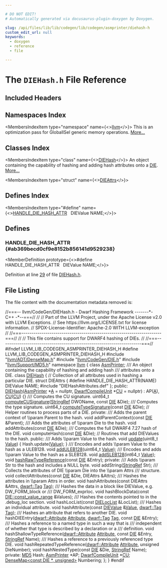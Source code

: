```yaml
---

# DO NOT EDIT!
# Automatically generated via docusaurus-plugin-doxygen by Doxygen.

slug: /api/files/lib/lib/codegen/lib/codegen/asmprinter/diehash-h
custom_edit_url: null
keywords:
  - doxygen
  - reference
  - file

---
```





# The `DIEHash.h` File Reference

<DoxygenPage pluginConfig={pluginConfig}>



## Included Headers

<IncludesList>
<IncludesListItem
  filePath="llvm/ADT/DenseMap.h"
  permalink="/docs/api/files/include/include/llvm/include/llvm/adt/densemap-h"
  isLocal="true" />
<IncludesListItem
  filePath="llvm/CodeGen/DIE.h"
  permalink="/docs/api/files/include/include/llvm/include/llvm/codegen/die-h"
  isLocal="true" />
<IncludesListItem
  filePath="llvm/Support/MD5.h"
  permalink="/docs/api/files/include/include/llvm/include/llvm/support/md5-h"
  isLocal="true" />
<IncludesListItem
  filePath="DIEHashAttributes.def"
  permalink=""
  isLocal="true" />
</IncludesList>

## Namespaces Index

<MembersIndex>

<MembersIndexItem
  type="namespace"
  name={<><a href="/docs/api/namespaces/llvm">llvm</a></>}>
This is an optimization pass for GlobalISel generic memory operations. <a href="/docs/api/namespaces/llvm/#details">More...</a>
</MembersIndexItem>

</MembersIndex>

## Classes Index

<MembersIndex>

<MembersIndexItem
  type="class"
  name={<><a href="/docs/api/classes/llvm/diehash">DIEHash</a></>}>
An object containing the capability of hashing and adding hash attributes onto a <a href="/docs/api/classes/llvm/die">DIE</a>. <a href="/docs/api/classes/llvm/diehash/#details">More...</a>
</MembersIndexItem>

<MembersIndexItem
  type="struct"
  name={<><a href="/docs/api/structs/llvm/diehash/dieattrs">DIEAttrs</a></>}>
</MembersIndexItem>

</MembersIndex>

## Defines Index

<MembersIndex>

<MembersIndexItem
  type="#define"
  name={<><a href="#ab369becd0cf9e8152b856141d9529238">HANDLE&#95;DIE&#95;HASH&#95;ATTR</a>&nbsp;&nbsp;&nbsp;DIEValue NAME;</>}>
</MembersIndexItem>

</MembersIndex>


<SectionDefinition>

## Defines

### HANDLE&#95;DIE&#95;HASH&#95;ATTR {#ab369becd0cf9e8152b856141d9529238}

<MemberDefinition
  prototype={<>#define HANDLE&#95;DIE&#95;HASH&#95;ATTR&nbsp;&nbsp;&nbsp;DIEValue NAME;</>}>

Definition at line <a href="#l00029">29</a> of file <a href="/docs/api/files/lib/lib/codegen/lib/codegen/asmprinter/diehash-h">DIEHash.h</a>.
</MemberDefinition>

</SectionDefinition>

## File Listing

The file content with the documentation metadata removed is:

<ProgramListing>

<Link id="l00001" /><CodeLine lineNumber="1"><Highlight kind="comment">//===-- llvm/CodeGen/DIEHash.h - Dwarf Hashing Framework -------&#42;- C++ -&#42;--===//</Highlight><Highlight kind="normal"></Highlight></CodeLine>
<Link id="l00002" /><CodeLine lineNumber="2"><Highlight kind="normal"></Highlight><Highlight kind="comment">//</Highlight><Highlight kind="normal"></Highlight></CodeLine>
<Link id="l00003" /><CodeLine lineNumber="3"><Highlight kind="normal"></Highlight><Highlight kind="comment">// Part of the LLVM Project, under the Apache License v2.0 with LLVM Exceptions.</Highlight><Highlight kind="normal"></Highlight></CodeLine>
<Link id="l00004" /><CodeLine lineNumber="4"><Highlight kind="normal"></Highlight><Highlight kind="comment">// See https://llvm.org/LICENSE.txt for license information.</Highlight><Highlight kind="normal"></Highlight></CodeLine>
<Link id="l00005" /><CodeLine lineNumber="5"><Highlight kind="normal"></Highlight><Highlight kind="comment">// SPDX-License-Identifier: Apache-2.0 WITH LLVM-exception</Highlight><Highlight kind="normal"></Highlight></CodeLine>
<Link id="l00006" /><CodeLine lineNumber="6"><Highlight kind="normal"></Highlight><Highlight kind="comment">//</Highlight><Highlight kind="normal"></Highlight></CodeLine>
<Link id="l00007" /><CodeLine lineNumber="7"><Highlight kind="normal"></Highlight><Highlight kind="comment">//===----------------------------------------------------------------------===//</Highlight><Highlight kind="normal"></Highlight></CodeLine>
<Link id="l00008" /><CodeLine lineNumber="8"><Highlight kind="normal"></Highlight><Highlight kind="comment">//</Highlight><Highlight kind="normal"></Highlight></CodeLine>
<Link id="l00009" /><CodeLine lineNumber="9"><Highlight kind="normal"></Highlight><Highlight kind="comment">// This file contains support for DWARF4 hashing of DIEs.</Highlight><Highlight kind="normal"></Highlight></CodeLine>
<Link id="l00010" /><CodeLine lineNumber="10"><Highlight kind="normal"></Highlight><Highlight kind="comment">//</Highlight><Highlight kind="normal"></Highlight></CodeLine>
<Link id="l00011" /><CodeLine lineNumber="11"><Highlight kind="normal"></Highlight><Highlight kind="comment">//===----------------------------------------------------------------------===//</Highlight><Highlight kind="normal"></Highlight></CodeLine>
<Link id="l00012" /><CodeLine lineNumber="12"><Highlight kind="normal"></Highlight></CodeLine>
<Link id="l00013" /><CodeLine lineNumber="13"><Highlight kind="normal"></Highlight><Highlight kind="preprocessor">#ifndef LLVM&#95;LIB&#95;CODEGEN&#95;ASMPRINTER&#95;DIEHASH&#95;H</Highlight><Highlight kind="normal"></Highlight></CodeLine>
<Link id="l00014" /><CodeLine lineNumber="14"><Highlight kind="normal"></Highlight><Highlight kind="preprocessor">#define LLVM&#95;LIB&#95;CODEGEN&#95;ASMPRINTER&#95;DIEHASH&#95;H</Highlight><Highlight kind="normal"></Highlight></CodeLine>
<Link id="l00015" /><CodeLine lineNumber="15"><Highlight kind="normal"></Highlight></CodeLine>
<Link id="l00016" /><CodeLine lineNumber="16"><Highlight kind="normal"></Highlight><Highlight kind="preprocessor">#include &quot;<a href="/docs/api/files/include/include/llvm/include/llvm/adt/densemap-h">llvm/ADT/DenseMap.h</a>&quot;</Highlight><Highlight kind="normal"></Highlight></CodeLine>
<Link id="l00017" /><CodeLine lineNumber="17"><Highlight kind="normal"></Highlight><Highlight kind="preprocessor">#include &quot;<a href="/docs/api/files/include/include/llvm/include/llvm/codegen/die-h">llvm/CodeGen/DIE.h</a>&quot;</Highlight><Highlight kind="normal"></Highlight></CodeLine>
<Link id="l00018" /><CodeLine lineNumber="18"><Highlight kind="normal"></Highlight><Highlight kind="preprocessor">#include &quot;<a href="/docs/api/files/include/include/llvm/include/llvm/support/md5-h">llvm/Support/MD5.h</a>&quot;</Highlight><Highlight kind="normal"></Highlight></CodeLine>
<Link id="l00019" /><CodeLine lineNumber="19"><Highlight kind="normal"></Highlight></CodeLine>
<Link id="l00020" /><CodeLine lineNumber="20"><Highlight kind="normal"></Highlight><Highlight kind="keyword">namespace </Highlight><Highlight kind="normal"><a href="/docs/api/namespaces/llvm">llvm</a> &#123;</Highlight></CodeLine>
<Link id="l00021" /><CodeLine lineNumber="21"><Highlight kind="normal"></Highlight></CodeLine>
<Link id="l00022" /><CodeLine lineNumber="22"><Highlight kind="normal"></Highlight><Highlight kind="keyword">class </Highlight><Highlight kind="normal"><a href="/docs/api/classes/llvm/asmprinter">AsmPrinter</a>;</Highlight></CodeLine>
<Link id="l00023" /><CodeLine lineNumber="23"><Highlight kind="normal"></Highlight><Highlight kind="comment"></Highlight></CodeLine>
<Link id="l00024" /><CodeLine lineNumber="24"><Highlight kind="comment">/// An object containing the capability of hashing and adding hash</Highlight></CodeLine>
<Link id="l00025" /><CodeLine lineNumber="25"><Highlight kind="comment">/// attributes onto a DIE.</Highlight><Highlight kind="normal"></Highlight></CodeLine>
<Link id="l00026" /><CodeLine lineNumber="26" lineLink="/docs/api/classes/llvm/diehash"><Highlight kind="normal"></Highlight><Highlight kind="keyword">class </Highlight><Highlight kind="normal"><a href="/docs/api/classes/llvm/diehash/#aa797ce3f0976b5b2c84aa243f358eb0a">DIEHash</a> &#123;</Highlight></CodeLine>
<Link id="l00027" /><CodeLine lineNumber="27"><Highlight kind="normal">  </Highlight><Highlight kind="comment">// Collection of all attributes used in hashing a particular DIE.</Highlight><Highlight kind="normal"></Highlight></CodeLine>
<Link id="l00028" /><CodeLine lineNumber="28"><Highlight kind="normal">  </Highlight><Highlight kind="keyword">struct </Highlight><Highlight kind="normal">DIEAttrs &#123;</Highlight></CodeLine>
<Link id="l00029" /><CodeLine lineNumber="29" lineLink="#ab369becd0cf9e8152b856141d9529238"><Highlight kind="normal"></Highlight><Highlight kind="preprocessor">#define HANDLE&#95;DIE&#95;HASH&#95;ATTR(NAME) DIEValue NAME;</Highlight><Highlight kind="normal"></Highlight></CodeLine>
<Link id="l00030" /><CodeLine lineNumber="30"><Highlight kind="normal"></Highlight><Highlight kind="preprocessor">#include &quot;DIEHashAttributes.def&quot;</Highlight><Highlight kind="normal"></Highlight></CodeLine>
<Link id="l00031" /><CodeLine lineNumber="31"><Highlight kind="normal">  &#125;;</Highlight></CodeLine>
<Link id="l00032" /><CodeLine lineNumber="32"><Highlight kind="normal"></Highlight></CodeLine>
<Link id="l00033" /><CodeLine lineNumber="33"><Highlight kind="normal"></Highlight><Highlight kind="keyword">public</Highlight><Highlight kind="normal">:</Highlight></CodeLine>
<Link id="l00034" /><CodeLine lineNumber="34" lineLink="/docs/api/classes/llvm/diehash/#aa797ce3f0976b5b2c84aa243f358eb0a"><Highlight kind="normal">  <a href="/docs/api/classes/llvm/diehash/#aa797ce3f0976b5b2c84aa243f358eb0a">DIEHash</a>(<a href="/docs/api/classes/llvm/asmprinter">AsmPrinter</a> &#42;<a href="/docs/api/files/lib/lib/ir/builtingcs-cpp/#a2e38c85003a042421cde1647632d0b72">A</a> = </Highlight><Highlight kind="keyword">nullptr</Highlight><Highlight kind="normal">, <a href="/docs/api/classes/llvm/dwarfcompileunit-2">DwarfCompileUnit</a> &#42;<a href="/docs/api/namespaces/cu">CU</a> = </Highlight><Highlight kind="keyword">nullptr</Highlight><Highlight kind="normal">)</Highlight></CodeLine>
<Link id="l00035" /><CodeLine lineNumber="35"><Highlight kind="normal">      : AP(<a href="/docs/api/files/lib/lib/ir/builtingcs-cpp/#a2e38c85003a042421cde1647632d0b72">A</a>), <a href="/docs/api/namespaces/cu">CU</a>(<a href="/docs/api/namespaces/cu">CU</a>) &#123;&#125;</Highlight></CodeLine>
<Link id="l00036" /><CodeLine lineNumber="36"><Highlight kind="normal"></Highlight><Highlight kind="comment"></Highlight></CodeLine>
<Link id="l00037" /><CodeLine lineNumber="37"><Highlight kind="comment">  /// Computes the CU signature.</Highlight><Highlight kind="normal"></Highlight></CodeLine>
<Link id="l00038" /><CodeLine lineNumber="38"><Highlight kind="normal">  uint64&#95;t <a href="/docs/api/classes/llvm/diehash/#ad27bf36fbf19cdf6d2e5a9dfeebaf260">computeCUSignature</a>(<a href="/docs/api/classes/llvm/stringref">StringRef</a> DWOName, </Highlight><Highlight kind="keyword">const</Highlight><Highlight kind="normal"> <a href="/docs/api/classes/llvm/die">DIE</a> &amp;Die);</Highlight></CodeLine>
<Link id="l00039" /><CodeLine lineNumber="39"><Highlight kind="normal"></Highlight><Highlight kind="comment"></Highlight></CodeLine>
<Link id="l00040" /><CodeLine lineNumber="40"><Highlight kind="comment">  /// Computes the type signature.</Highlight><Highlight kind="normal"></Highlight></CodeLine>
<Link id="l00041" /><CodeLine lineNumber="41"><Highlight kind="normal">  uint64&#95;t <a href="/docs/api/classes/llvm/diehash/#a22e2fce16609b6482e290f3f24172f85">computeTypeSignature</a>(</Highlight><Highlight kind="keyword">const</Highlight><Highlight kind="normal"> <a href="/docs/api/classes/llvm/die">DIE</a> &amp;Die);</Highlight></CodeLine>
<Link id="l00042" /><CodeLine lineNumber="42"><Highlight kind="normal"></Highlight></CodeLine>
<Link id="l00043" /><CodeLine lineNumber="43"><Highlight kind="normal">  </Highlight><Highlight kind="comment">// Helper routines to process parts of a DIE.</Highlight><Highlight kind="normal"></Highlight></CodeLine>
<Link id="l00044" /><CodeLine lineNumber="44"><Highlight kind="normal"></Highlight><Highlight kind="keyword">private</Highlight><Highlight kind="normal">:</Highlight><Highlight kind="comment"></Highlight></CodeLine>
<Link id="l00045" /><CodeLine lineNumber="45"><Highlight kind="comment">  /// Adds the parent context of \\param Parent to the hash.</Highlight><Highlight kind="normal"></Highlight></CodeLine>
<Link id="l00046" /><CodeLine lineNumber="46"><Highlight kind="normal">  </Highlight><Highlight kind="keywordtype">void</Highlight><Highlight kind="normal"> addParentContext(</Highlight><Highlight kind="keyword">const</Highlight><Highlight kind="normal"> <a href="/docs/api/classes/llvm/die">DIE</a> &amp;Parent);</Highlight></CodeLine>
<Link id="l00047" /><CodeLine lineNumber="47"><Highlight kind="normal"></Highlight><Highlight kind="comment"></Highlight></CodeLine>
<Link id="l00048" /><CodeLine lineNumber="48"><Highlight kind="comment">  /// Adds the attributes of \\param Die to the hash.</Highlight><Highlight kind="normal"></Highlight></CodeLine>
<Link id="l00049" /><CodeLine lineNumber="49"><Highlight kind="normal">  </Highlight><Highlight kind="keywordtype">void</Highlight><Highlight kind="normal"> addAttributes(</Highlight><Highlight kind="keyword">const</Highlight><Highlight kind="normal"> <a href="/docs/api/classes/llvm/die">DIE</a> &amp;Die);</Highlight></CodeLine>
<Link id="l00050" /><CodeLine lineNumber="50"><Highlight kind="normal"></Highlight><Highlight kind="comment"></Highlight></CodeLine>
<Link id="l00051" /><CodeLine lineNumber="51"><Highlight kind="comment">  /// Computes the full DWARF4 7.27 hash of the DIE.</Highlight><Highlight kind="normal"></Highlight></CodeLine>
<Link id="l00052" /><CodeLine lineNumber="52"><Highlight kind="normal">  </Highlight><Highlight kind="keywordtype">void</Highlight><Highlight kind="normal"> computeHash(</Highlight><Highlight kind="keyword">const</Highlight><Highlight kind="normal"> <a href="/docs/api/classes/llvm/die">DIE</a> &amp;Die);</Highlight></CodeLine>
<Link id="l00053" /><CodeLine lineNumber="53"><Highlight kind="normal"></Highlight></CodeLine>
<Link id="l00054" /><CodeLine lineNumber="54"><Highlight kind="normal">  </Highlight><Highlight kind="comment">// Routines that add DIEValues to the hash.</Highlight><Highlight kind="normal"></Highlight></CodeLine>
<Link id="l00055" /><CodeLine lineNumber="55"><Highlight kind="normal"></Highlight><Highlight kind="keyword">public</Highlight><Highlight kind="normal">:</Highlight><Highlight kind="comment"></Highlight></CodeLine>
<Link id="l00056" /><CodeLine lineNumber="56"><Highlight kind="comment">  /// Adds \\param Value to the hash.</Highlight><Highlight kind="normal"></Highlight></CodeLine>
<Link id="l00057" /><CodeLine lineNumber="57" lineLink="/docs/api/classes/llvm/diehash/#a063be6e165f8e65e7de310de0ce3c220"><Highlight kind="normal">  </Highlight><Highlight kind="keywordtype">void</Highlight><Highlight kind="normal"> <a href="/docs/api/classes/llvm/diehash/#a063be6e165f8e65e7de310de0ce3c220">update</a>(uint8&#95;t <a href="/docs/api/classes/llvm/value">Value</a>) &#123; Hash.update(<a href="/docs/api/classes/llvm/value">Value</a>); &#125;</Highlight></CodeLine>
<Link id="l00058" /><CodeLine lineNumber="58"><Highlight kind="normal"></Highlight><Highlight kind="comment"></Highlight></CodeLine>
<Link id="l00059" /><CodeLine lineNumber="59"><Highlight kind="comment">  /// Encodes and adds \\param Value to the hash as a ULEB128.</Highlight><Highlight kind="normal"></Highlight></CodeLine>
<Link id="l00060" /><CodeLine lineNumber="60"><Highlight kind="normal">  </Highlight><Highlight kind="keywordtype">void</Highlight><Highlight kind="normal"> <a href="/docs/api/classes/llvm/diehash/#ade85a09627dcb50ba5fb50f6229fbae1">addULEB128</a>(uint64&#95;t <a href="/docs/api/classes/llvm/value">Value</a>);</Highlight></CodeLine>
<Link id="l00061" /><CodeLine lineNumber="61"><Highlight kind="normal"></Highlight><Highlight kind="comment"></Highlight></CodeLine>
<Link id="l00062" /><CodeLine lineNumber="62"><Highlight kind="comment">  /// Encodes and adds \\param Value to the hash as a SLEB128.</Highlight><Highlight kind="normal"></Highlight></CodeLine>
<Link id="l00063" /><CodeLine lineNumber="63"><Highlight kind="normal">  </Highlight><Highlight kind="keywordtype">void</Highlight><Highlight kind="normal"> <a href="/docs/api/classes/llvm/diehash/#ab458e091bd49a857ced20f00a83c6965">addSLEB128</a>(int64&#95;t <a href="/docs/api/classes/llvm/value">Value</a>);</Highlight></CodeLine>
<Link id="l00064" /><CodeLine lineNumber="64"><Highlight kind="normal"></Highlight></CodeLine>
<Link id="l00065" /><CodeLine lineNumber="65"><Highlight kind="normal">  </Highlight><Highlight kind="keywordtype">void</Highlight><Highlight kind="normal"> <a href="/docs/api/classes/llvm/diehash/#a14ee5d1f893f38e06003101066e6f30b">hashRawTypeReference</a>(</Highlight><Highlight kind="keyword">const</Highlight><Highlight kind="normal"> <a href="/docs/api/classes/llvm/die">DIE</a> &amp;Entry);</Highlight></CodeLine>
<Link id="l00066" /><CodeLine lineNumber="66"><Highlight kind="normal"></Highlight></CodeLine>
<Link id="l00067" /><CodeLine lineNumber="67"><Highlight kind="normal"></Highlight><Highlight kind="keyword">private</Highlight><Highlight kind="normal">:</Highlight><Highlight kind="comment"></Highlight></CodeLine>
<Link id="l00068" /><CodeLine lineNumber="68"><Highlight kind="comment">  /// Adds \\param Str to the hash and includes a NULL byte.</Highlight><Highlight kind="normal"></Highlight></CodeLine>
<Link id="l00069" /><CodeLine lineNumber="69"><Highlight kind="normal">  </Highlight><Highlight kind="keywordtype">void</Highlight><Highlight kind="normal"> addString(<a href="/docs/api/classes/llvm/stringref">StringRef</a> Str);</Highlight></CodeLine>
<Link id="l00070" /><CodeLine lineNumber="70"><Highlight kind="normal"></Highlight><Highlight kind="comment"></Highlight></CodeLine>
<Link id="l00071" /><CodeLine lineNumber="71"><Highlight kind="comment">  /// Collects the attributes of DIE \\param Die into the \\param Attrs</Highlight></CodeLine>
<Link id="l00072" /><CodeLine lineNumber="72"><Highlight kind="comment">  /// structure.</Highlight><Highlight kind="normal"></Highlight></CodeLine>
<Link id="l00073" /><CodeLine lineNumber="73"><Highlight kind="normal">  </Highlight><Highlight kind="keywordtype">void</Highlight><Highlight kind="normal"> collectAttributes(</Highlight><Highlight kind="keyword">const</Highlight><Highlight kind="normal"> <a href="/docs/api/classes/llvm/die">DIE</a> &amp;Die, DIEAttrs &amp;Attrs);</Highlight></CodeLine>
<Link id="l00074" /><CodeLine lineNumber="74"><Highlight kind="normal"></Highlight><Highlight kind="comment"></Highlight></CodeLine>
<Link id="l00075" /><CodeLine lineNumber="75"><Highlight kind="comment">  /// Hashes the attributes in \\param Attrs in order.</Highlight><Highlight kind="normal"></Highlight></CodeLine>
<Link id="l00076" /><CodeLine lineNumber="76"><Highlight kind="normal">  </Highlight><Highlight kind="keywordtype">void</Highlight><Highlight kind="normal"> hashAttributes(</Highlight><Highlight kind="keyword">const</Highlight><Highlight kind="normal"> DIEAttrs &amp;Attrs, <a href="/docs/api/namespaces/llvm/dwarf/#ac94a19fc8c57bf0350fc4e9f45897828">dwarf::Tag</a> <a href="/docs/api/namespaces/llvm/#ac226f3d2b9ca090171a8e0a8cb92c343ac101058e7ea21bbbf2a5ac893088e90b">Tag</a>);</Highlight></CodeLine>
<Link id="l00077" /><CodeLine lineNumber="77"><Highlight kind="normal"></Highlight><Highlight kind="comment"></Highlight></CodeLine>
<Link id="l00078" /><CodeLine lineNumber="78"><Highlight kind="comment">  /// Hashes the data in a block like DIEValue, e.g. DW&#95;FORM&#95;block or</Highlight></CodeLine>
<Link id="l00079" /><CodeLine lineNumber="79"><Highlight kind="comment">  /// DW&#95;FORM&#95;exprloc.</Highlight><Highlight kind="normal"></Highlight></CodeLine>
<Link id="l00080" /><CodeLine lineNumber="80"><Highlight kind="normal">  </Highlight><Highlight kind="keywordtype">void</Highlight><Highlight kind="normal"> hashBlockData(</Highlight><Highlight kind="keyword">const</Highlight><Highlight kind="normal"> <a href="/docs/api/classes/llvm/dievaluelist/#af32bf2d3893fa6a50956553675758578">DIE::const&#95;value&#95;range</a> &amp;Values);</Highlight></CodeLine>
<Link id="l00081" /><CodeLine lineNumber="81"><Highlight kind="normal"></Highlight><Highlight kind="comment"></Highlight></CodeLine>
<Link id="l00082" /><CodeLine lineNumber="82"><Highlight kind="comment">  /// Hashes the contents pointed to in the .debug&#95;loc section.</Highlight><Highlight kind="normal"></Highlight></CodeLine>
<Link id="l00083" /><CodeLine lineNumber="83"><Highlight kind="normal">  </Highlight><Highlight kind="keywordtype">void</Highlight><Highlight kind="normal"> hashLocList(</Highlight><Highlight kind="keyword">const</Highlight><Highlight kind="normal"> <a href="/docs/api/classes/llvm/dieloclist">DIELocList</a> &amp;LocList);</Highlight></CodeLine>
<Link id="l00084" /><CodeLine lineNumber="84"><Highlight kind="normal"></Highlight><Highlight kind="comment"></Highlight></CodeLine>
<Link id="l00085" /><CodeLine lineNumber="85"><Highlight kind="comment">  /// Hashes an individual attribute.</Highlight><Highlight kind="normal"></Highlight></CodeLine>
<Link id="l00086" /><CodeLine lineNumber="86"><Highlight kind="normal">  </Highlight><Highlight kind="keywordtype">void</Highlight><Highlight kind="normal"> hashAttribute(</Highlight><Highlight kind="keyword">const</Highlight><Highlight kind="normal"> <a href="/docs/api/classes/llvm/dievalue">DIEValue</a> &amp;<a href="/docs/api/classes/llvm/value">Value</a>, <a href="/docs/api/namespaces/llvm/dwarf/#ac94a19fc8c57bf0350fc4e9f45897828">dwarf::Tag</a> <a href="/docs/api/namespaces/llvm/#ac226f3d2b9ca090171a8e0a8cb92c343ac101058e7ea21bbbf2a5ac893088e90b">Tag</a>);</Highlight></CodeLine>
<Link id="l00087" /><CodeLine lineNumber="87"><Highlight kind="normal"></Highlight><Highlight kind="comment"></Highlight></CodeLine>
<Link id="l00088" /><CodeLine lineNumber="88"><Highlight kind="comment">  /// Hashes an attribute that refers to another DIE.</Highlight><Highlight kind="normal"></Highlight></CodeLine>
<Link id="l00089" /><CodeLine lineNumber="89"><Highlight kind="normal">  </Highlight><Highlight kind="keywordtype">void</Highlight><Highlight kind="normal"> hashDIEEntry(<a href="/docs/api/namespaces/llvm/dwarf/#a1424c28b6a65587442fbd9d87726c2c7">dwarf::Attribute</a> <a href="/docs/api/classes/llvm/attribute">Attribute</a>, <a href="/docs/api/namespaces/llvm/dwarf/#ac94a19fc8c57bf0350fc4e9f45897828">dwarf::Tag</a> <a href="/docs/api/namespaces/llvm/#ac226f3d2b9ca090171a8e0a8cb92c343ac101058e7ea21bbbf2a5ac893088e90b">Tag</a>,</Highlight></CodeLine>
<Link id="l00090" /><CodeLine lineNumber="90"><Highlight kind="normal">                    </Highlight><Highlight kind="keyword">const</Highlight><Highlight kind="normal"> <a href="/docs/api/classes/llvm/die">DIE</a> &amp;Entry);</Highlight></CodeLine>
<Link id="l00091" /><CodeLine lineNumber="91"><Highlight kind="normal"></Highlight><Highlight kind="comment"></Highlight></CodeLine>
<Link id="l00092" /><CodeLine lineNumber="92"><Highlight kind="comment">  /// Hashes a reference to a named type in such a way that is</Highlight></CodeLine>
<Link id="l00093" /><CodeLine lineNumber="93"><Highlight kind="comment">  /// independent of whether that type is described by a declaration or a</Highlight></CodeLine>
<Link id="l00094" /><CodeLine lineNumber="94"><Highlight kind="comment">  /// definition.</Highlight><Highlight kind="normal"></Highlight></CodeLine>
<Link id="l00095" /><CodeLine lineNumber="95"><Highlight kind="normal">  </Highlight><Highlight kind="keywordtype">void</Highlight><Highlight kind="normal"> hashShallowTypeReference(<a href="/docs/api/namespaces/llvm/dwarf/#a1424c28b6a65587442fbd9d87726c2c7">dwarf::Attribute</a> <a href="/docs/api/classes/llvm/attribute">Attribute</a>, </Highlight><Highlight kind="keyword">const</Highlight><Highlight kind="normal"> <a href="/docs/api/classes/llvm/die">DIE</a> &amp;Entry,</Highlight></CodeLine>
<Link id="l00096" /><CodeLine lineNumber="96"><Highlight kind="normal">                                <a href="/docs/api/classes/llvm/stringref">StringRef</a> Name);</Highlight></CodeLine>
<Link id="l00097" /><CodeLine lineNumber="97"><Highlight kind="normal"></Highlight><Highlight kind="comment"></Highlight></CodeLine>
<Link id="l00098" /><CodeLine lineNumber="98"><Highlight kind="comment">  /// Hashes a reference to a previously referenced type DIE.</Highlight><Highlight kind="normal"></Highlight></CodeLine>
<Link id="l00099" /><CodeLine lineNumber="99"><Highlight kind="normal">  </Highlight><Highlight kind="keywordtype">void</Highlight><Highlight kind="normal"> hashRepeatedTypeReference(<a href="/docs/api/namespaces/llvm/dwarf/#a1424c28b6a65587442fbd9d87726c2c7">dwarf::Attribute</a> <a href="/docs/api/classes/llvm/attribute">Attribute</a>,</Highlight></CodeLine>
<Link id="l00100" /><CodeLine lineNumber="100"><Highlight kind="normal">                                 </Highlight><Highlight kind="keywordtype">unsigned</Highlight><Highlight kind="normal"> DieNumber);</Highlight></CodeLine>
<Link id="l00101" /><CodeLine lineNumber="101"><Highlight kind="normal"></Highlight></CodeLine>
<Link id="l00102" /><CodeLine lineNumber="102"><Highlight kind="normal">  </Highlight><Highlight kind="keywordtype">void</Highlight><Highlight kind="normal"> hashNestedType(</Highlight><Highlight kind="keyword">const</Highlight><Highlight kind="normal"> <a href="/docs/api/classes/llvm/die">DIE</a> &amp;Die, <a href="/docs/api/classes/llvm/stringref">StringRef</a> Name);</Highlight></CodeLine>
<Link id="l00103" /><CodeLine lineNumber="103"><Highlight kind="normal"></Highlight></CodeLine>
<Link id="l00104" /><CodeLine lineNumber="104"><Highlight kind="normal"></Highlight><Highlight kind="keyword">private</Highlight><Highlight kind="normal">:</Highlight></CodeLine>
<Link id="l00105" /><CodeLine lineNumber="105"><Highlight kind="normal">  <a href="/docs/api/classes/llvm/md5">MD5</a> Hash;</Highlight></CodeLine>
<Link id="l00106" /><CodeLine lineNumber="106"><Highlight kind="normal">  <a href="/docs/api/classes/llvm/asmprinter">AsmPrinter</a> &#42;AP;</Highlight></CodeLine>
<Link id="l00107" /><CodeLine lineNumber="107"><Highlight kind="normal">  <a href="/docs/api/classes/llvm/dwarfcompileunit-2">DwarfCompileUnit</a> &#42;<a href="/docs/api/namespaces/cu">CU</a>;</Highlight></CodeLine>
<Link id="l00108" /><CodeLine lineNumber="108"><Highlight kind="normal">  <a href="/docs/api/classes/llvm/densemap">DenseMap&lt;const DIE &#42;, unsigned&gt;</a> Numbering;</Highlight></CodeLine>
<Link id="l00109" /><CodeLine lineNumber="109"><Highlight kind="normal">&#125;;</Highlight></CodeLine>
<Link id="l00110" /><CodeLine lineNumber="110"><Highlight kind="normal">&#125;</Highlight></CodeLine>
<Link id="l00111" /><CodeLine lineNumber="111"><Highlight kind="normal"></Highlight></CodeLine>
<Link id="l00112" /><CodeLine lineNumber="112"><Highlight kind="normal"></Highlight><Highlight kind="preprocessor">#endif</Highlight></CodeLine>

</ProgramListing>

</DoxygenPage>
